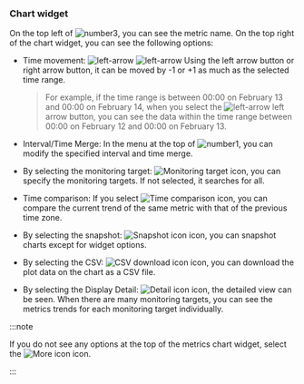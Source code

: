 ### Chart widget

On the top left of ![number3](/img/number-03.png), you can see the metric name. On the top right of the chart widget, you can see the following options:

<Xclude product='cubrid,mysql,mysql-v1,oracle,postgresql,postgresql-v1,redis,tibero,altibase,mongodb,mssql'>

<ImgLang img='metrics-chart-widget-upper.png' desc=''/>

</Xclude>

<InDoc product='cubrid,mysql,mysql-v1,oracle,postgresql,postgresql-v1,redis,tibero,altibase,mongodb,mssql'>

<ProdImg img='metrics-chart-widget-upper.png' desc=''/>

</InDoc>

- Time movement: ![left-arrow](/img/ic-caret-left.svg) ![left-arrow](/img/ic-caret-right.svg) Using the left arrow button or right arrow button, it can be moved by -1 or +1 as much as the selected time range. 

  > For example, if the time range is between 00:00 on February 13 and 00:00 on February 14, when you select the ![left-arrow](/img/ic-caret-left.svg) left arrow button, you can see the data within the time range between 00:00 on February 12 and 00:00 on February 13.

- Interval/Time Merge: In the menu at the top of ![number1](/img/number-01.png), you can modify the specified interval and time merge.

- By selecting the monitoring target: ![Monitoring target icon](/img/ic-filter-bl.svg), you can specify the monitoring targets. If not selected, it searches for all.

- Time comparison: If you select ![Time comparison icon](/img/ic-hourgalss.svg), you can compare the current trend of the same metric with that of the previous time zone.

- By selecting the snapshot: ![Snapshot icon](/img/ic-camera.svg) icon, you can snapshot charts except for widget options.

- By selecting the CSV: ![CSV download icon](/img/ico-csv.svg) icon, you can download the plot data on the chart as a CSV file.

- By selecting the Display Detail: ![Detail icon](/img/ico-detail.svg) icon, the detailed view can be seen. When there are many monitoring targets, you can see the metrics trends for each monitoring target individually.

:::note

If you do not see any options at the top of the metrics chart widget, select the ![More icon](/img/ico-more.svg) icon.

:::
